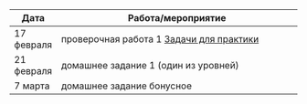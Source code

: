 Дата | Работа/мероприятие
-------- | ----------------------------------------------------------
17 февраля | проверочная работа 1 <a href="for_practice.pdf" title=> Задачи для практики</a>
21 февраля | домашнее задание 1 (один из уровней)
7 марта | домашнее задание бонусное 



